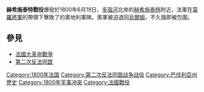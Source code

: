 {{Infobox Military Conflict
|conflict= 赫希施泰特战役
|image=
|coordinates={{coord|48|36|0|N|10|33|0|E|region:DE_type:event}}
|caption=
|partof=[[第二次反法同盟|第二次反法同盟]]
|date=1800年6月19日
|place=[[德國|德國]][[多瑙河畔赫希施泰特|赫希施泰特]]
|result=法國勝利
|combatant1={{flagicon|France}} [[法蘭西第一共和國|法國]]
|combatant2=[[檔案:Holy_roman_flag1806.png|25px]] [[奧地利帝國|奧地利]]
|commander1={{flagicon|France}} [[讓·維克多·莫羅|讓·維克多·莫羅]]
|commander2=[[檔案:Holy_roman_flag1806.png|25px]] {{le|保羅·克雷|Paul Kray}}
|strength1=60,000人
|strength2=30,000人
|casualties1=2,000人傷亡或被俘
|casualties2=5,000人傷亡或被俘}}
{{Campaignbox Second Coalition}}

'''赫希施泰特戰役'''爆發於1800年6月19日，[[多瑙河|多瑙河]]北岸的[[多瑙河畔赫希施泰特|赫希施泰特]]附近，法軍在[[讓·維克多·莫羅|莫羅將軍]]的帶領下擊敗了{{le|保羅·克雷|Paul Kray}}的奧地利軍隊。奧軍被迫退回[[烏爾姆|烏爾姆]]，不久隨即被包圍。

== 參見 ==
*[[法國大革命戰爭|法國大革命戰爭]]
*[[第二次反法同盟|第二次反法同盟]]

[[Category:1800年法国|Category:1800年法国]]
[[Category:第二次反法同盟战争战役|Category:第二次反法同盟战争战役]]
[[Category:巴伐利亞州歷史|Category:巴伐利亞州歷史]]
[[Category:1800年军事冲突|Category:1800年军事冲突]]
[[Category:法國戰役|Category:法國戰役]]